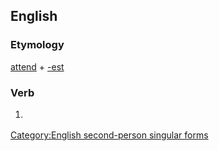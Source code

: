 ==English==

===Etymology===
[[attend]] + [[-est]]

===Verb===
{{infl|en|verb form}}

# {{archaic}} {{form of|Second-person singular simple present form|attend}}

[[Category:English second-person singular forms]]